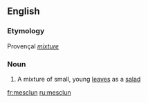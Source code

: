 ==English==

===Etymology===
Provençal ''[[mixture]]''

===Noun===
{{wikipedia}}
{{en-noun}}

# A mixture of small, young [[leaf|leaves]] as a [[salad]]

[[fr:mesclun]]
[[ru:mesclun]]